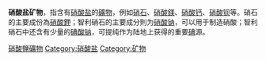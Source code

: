 {{chemref|time=2013-11-05T12:20:28+00:00}}
'''硝酸盐矿物'''，指含有[[硝酸盐|硝酸盐]]的[[礦物|礦物]]，例如[[硝石|硝石]]、[[硝酸鎂|硝酸鎂]]、[[硝酸钙|硝酸钙]]、[[硝酸钡|硝酸钡]]等。硝石的主要成份為[[硝酸鉀|硝酸鉀]]；智利硝石的主要成分則为[[硝酸钠|硝酸钠]]，可以用于制造硝酸；智利硝石中还含有少量的[[碘酸钠|碘酸钠]]，可提纯作为陆地上获得的重要[[碘|碘]]源。

[[Category:硝酸鹽礦物|]]
[[Category:硝酸盐|Category:硝酸盐]]
[[Category:矿物|Category:矿物]]